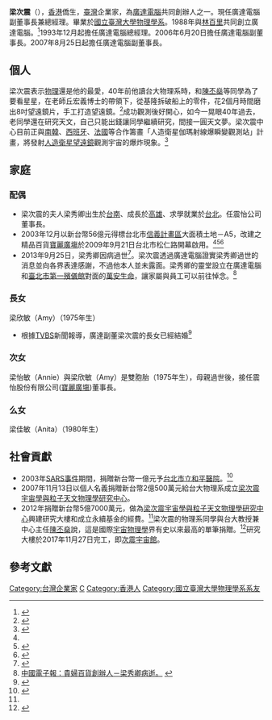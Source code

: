 '''梁次震'''（{{bd|1950年||catIdx=L}}），[[香港|香港]]僑生，[[臺灣|臺灣]]企業家，為[[廣達電腦|廣達電腦]]共同創辦人之一。現任廣達電腦副董事長兼總經理。畢業於[[國立臺灣大學物理學系|國立臺灣大學物理學系]]。1988年與[[林百里|林百里]]共同創立廣達電腦。<ref name="中時梁次震小檔案">{{cite news|title=小檔案－梁次震為妻女 打造貴婦百貨|author=游婉琪|url=http://news.chinatimes.com/politics/50207048/112012062200118.html|work=[[中國時報|中國時報]]|date=2012-06-20|accessdate=2012-10-20|deadurl=yes|archiveurl=https://web.archive.org/web/20121027075342/http://news.chinatimes.com/politics/50207048/112012062200118.html|archivedate=2012-10-27}}</ref>1993年12月起擔任廣達電腦總經理。2006年6月20日擔任廣達電腦副董事長。2007年8月25日起擔任廣達電腦副董事長。

==個人==
梁次震表示[[物理|物理]]還是他的最愛，40年前他讀台大物理系時，和[[陳丕燊|陳丕燊]]等同學為了要看星星，在老師丘宏義博士的帶領下，從基隆拆破船上的零件，花2個月時間磨出8吋望遠鏡片，手工打造望遠鏡。<ref>{{cite news |url=http://host.cc.ntu.edu.tw/sec/schinfo/schinfo_asp/images/schinfo/1099_4.jpg |author=王品嵐 |title=《臺大人的故事：陳丕燊教授用專注與恆心建構多彩多姿人生》 |work=臺大校訊 |date=2012-07-11 |accessdate=2012-07-11 |archive-date=2013-10-03 |archive-url=https://web.archive.org/web/20131003045747/http://host.cc.ntu.edu.tw/sec/schinfo/schinfo_asp/images/schinfo/1099_4.jpg |dead-url=no }}</ref>成功觀測後好開心，如今一晃眼40年過去，老同學還在研究天文，自己只能出錢讓同學繼續研究，間接一圓天文夢。梁次震中心目前正與[[南韓|南韓]]、[[西班牙|西班牙]]、[[法國|法國]]等合作籌畫「人造衛星伽瑪射線爆瞬變觀測站」計畫，將發射[[人造衛星|人造衛星]][[望遠鏡|望遠鏡]]觀測宇宙的爆炸現象。<ref>{{cite news |url=http://www.libertytimes.com.tw/2012/new/jun/22/today-life15.htm?Slots=Life |author=林曉雲 |title=探究宇宙 梁次震捐台大5.7億 |work=自由時報 |date=2012-06-22 |accessdate=2012-06-22}}</ref>

==家庭==
===配偶===
*梁次震的夫人梁秀卿出生於[[台南|台南]]、成長於[[高雄|高雄]]、求學就業於[[台北|台北]]。任震怡公司董事長。
*2003年12月以新台幣56億元得標台北市[[信義計畫區|信義計畫區]]大面積土地－A5，改建之精品百貨[[寶麗廣塲|寶麗廣塲]]於2009年9月21日台北市松仁路開幕啟用。<ref name="中時梁次震小檔案" /><ref name="BELLAVITA">{{cite news |title=科技富豪 圓妻女時尚夢 |url=http://www.libertytimes.com.tw/2009/new/sep/22/today-fo4-2.htm |author=卓怡君 |work=自由時報 |date=2009-09-22 |accessdate=2012-10-20 |archive-date=2010-01-08 |archive-url=https://web.archive.org/web/20100108071056/http://www.libertytimes.com.tw/2009/new/sep/22/today-fo4-2.htm |dead-url=no }}</ref><ref name="聯合BELLAVITA">{{cite news |title=女兒想開咖啡廳 梁次震百億「圓夢」 |url=http://mag.udn.com/mag/people/storypage.jsp?f_ART_ID=213815 |author=顏甫珉、袁青 |work=聯合報 |date=2009-09-23 |accessdate=2012-10-20 |archive-date=2009-12-13 |archive-url=https://web.archive.org/web/20091213215030/http://mag.udn.com/mag/people/storypage.jsp?f_ART_ID=213815 |dead-url=no }}</ref>
*2013年9月25日，梁秀卿因病過世<ref>{{Cite web |url=http://www.appledaily.com.tw/realtimenews/article/finance/20130926/265098/%E5%BB%A3%E9%81%94%E6%A2%81%E6%AC%A1%E9%9C%87%E4%B9%8B%E5%A6%BB%E3%80%81BELLAVITA%E5%89%B5%E8%BE%A6%E4%BA%BA%E6%A2%81%E7%A7%80%E5%8D%BF%E7%97%85%E9%80%9D |title=蘋果日報：廣達副董梁次震之妻梁秀卿病逝。萬安生命已架設好靈堂，員工前往悼念梁秀卿。 |accessdate=2013-09-26 |archive-date=2013-09-29 |archive-url=https://web.archive.org/web/20130929003142/http://www.appledaily.com.tw/realtimenews/article/finance/20130926/265098/%E5%BB%A3%E9%81%94%E6%A2%81%E6%AC%A1%E9%9C%87%E4%B9%8B%E5%A6%BB%E3%80%81BELLAVITA%E5%89%B5%E8%BE%A6%E4%BA%BA%E6%A2%81%E7%A7%80%E5%8D%BF%E7%97%85%E9%80%9D |dead-url=no }}</ref>。梁次震透過廣達電腦證實梁秀卿過世的消息並向各界表達感謝，不過他本人並未露面。梁秀卿的靈堂設立在廣達電腦和[[臺北市第一殯儀館|臺北市第一殯儀館]]對面的[[萬安生命|萬安生命]]，讓家屬與員工可以前往悼念。<ref>[http://www.chinatimes.com/newspapers/%E8%B2%B4%E5%A9%A6%E7%99%BE%E8%B2%A8%E5%89%B5%E8%BE%A6%E4%BA%BA-%E6%A2%81%E7%A7%80%E5%8D%BF%E7%97%85%E9%80%9D-20130927000030-260202 中國電子報：貴婦百貨創辦人－梁秀卿病逝。] {{webarchive|url=https://web.archive.org/web/20130928071052/http://www.chinatimes.com/newspapers/%E8%B2%B4%E5%A9%A6%E7%99%BE%E8%B2%A8%E5%89%B5%E8%BE%A6%E4%BA%BA-%E6%A2%81%E7%A7%80%E5%8D%BF%E7%97%85%E9%80%9D-20130927000030-260202 |date=2013-09-28 }}</ref>

===長女===
梁欣敏（Amy）（1975年生）
*根據[[TVBS|TVBS]]新聞報導，廣達副董梁次震的長女已經結婚<ref>{{Cite web |url=http://www.tvbs.com.tw/news/news_list.asp?no=aj100920091015202137 |title=廣達副董梁次震，長女被爆已婚。 |accessdate=2013-09-27 |archive-date=2013-10-29 |archive-url=https://web.archive.org/web/20131029185728/http://www.tvbs.com.tw/news/news_list.asp?no=aj100920091015202137 |dead-url=no }}</ref>
===次女===
梁怡敏（Annie）與梁欣敏（Amy）是雙胞胎（1975年生），母親過世後，接任震怡股份有限公司([[寶麗廣塲|寶麗廣塲]])董事長。

===么女===
梁佳敏（Anita）（1980年生）

==社會貢獻==
* 2003年[[SARS事件|SARS事件]]期間，捐贈新台幣一億元予[[台北市立和平醫院|台北市立和平醫院]]。<ref>{{Cite web |url=https://udn.com/news/story/7314/2841646?from=udn-relatednews_ch2 |title=聯合新聞網：馬英九揭秘：SARS時 梁次震曾捐1億給和平醫院 |accessdate=2017-11-27 |archive-date=2017-12-01 |archive-url=https://web.archive.org/web/20171201032932/https://udn.com/news/story/7314/2841646?from=udn-relatednews_ch2 |dead-url=no }}</ref>
* 2007年11月13日以個人名義捐贈新台幣2億500萬元給台大物理系成立[[梁次震宇宙學與粒子天文物理學研究中心|梁次震宇宙學與粒子天文物理學研究中心]]。
* 2012年捐贈新台幣5億7000萬元，做為[[梁次震宇宙學與粒子天文物理學研究中心|梁次震宇宙學與粒子天文物理學研究中心]]興建研究大樓和成立永續基金的經費。<ref name="中時梁次震小檔案" />梁次震的物理系同學與台大教授兼中心主任[[陳丕燊|陳丕燊]]說，這是國際[[宇宙物理學|宇宙物理學]]界有史以來最高的單筆捐贈。<ref>{{Cite web |url=http://web.pts.org.tw/php/news/pts_news/detail.php?NEENO=213368 |title=公視新聞網：廣達梁次震，5.7億捐台大物理學中心。 |accessdate=2013-09-27 |archive-date=2013-10-02 |archive-url=https://web.archive.org/web/20131002174958/http://web.pts.org.tw/php/news/pts_news/detail.php?NEENO=213368 |dead-url=no }}</ref>研究大樓於2017年11月27日完工，即[[次震宇宙館|次震宇宙館]]。

==參考文獻==
{{Reflist}}

[[Category:台灣企業家|Category:台灣企業家]]
[[Category:梁姓|C]]
[[Category:香港人|Category:香港人]]
[[Category:國立臺灣大學物理學系系友|Category:國立臺灣大學物理學系系友]]

{{臺大物理系}}